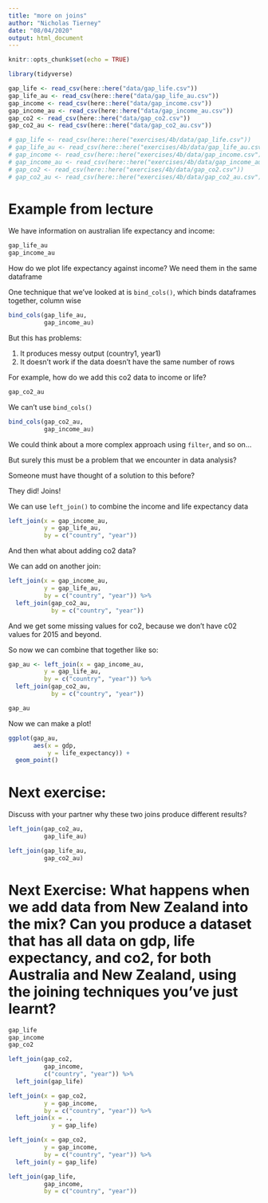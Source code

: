 ```yaml
---
title: "more on joins"
author: "Nicholas Tierney"
date: "08/04/2020"
output: html_document
---
```


```r
knitr::opts_chunk$set(echo = TRUE)
```

```r
library(tidyverse)
```

```r
gap_life <- read_csv(here::here("data/gap_life.csv"))
gap_life_au <- read_csv(here::here("data/gap_life_au.csv"))
gap_income <- read_csv(here::here("data/gap_income.csv"))
gap_income_au <- read_csv(here::here("data/gap_income_au.csv"))
gap_co2 <- read_csv(here::here("data/gap_co2.csv"))
gap_co2_au <- read_csv(here::here("data/gap_co2_au.csv"))

# gap_life <- read_csv(here::here("exercises/4b/data/gap_life.csv"))
# gap_life_au <- read_csv(here::here("exercises/4b/data/gap_life_au.csv"))
# gap_income <- read_csv(here::here("exercises/4b/data/gap_income.csv"))
# gap_income_au <- read_csv(here::here("exercises/4b/data/gap_income_au.csv"))
# gap_co2 <- read_csv(here::here("exercises/4b/data/gap_co2.csv"))
# gap_co2_au <- read_csv(here::here("exercises/4b/data/gap_co2_au.csv"))

```

# Example from lecture

We have information on australian life expectancy and income:

```r
gap_life_au
gap_income_au
```

How do we plot life expectancy against income? We need them in the same dataframe

One technique that we've looked at is `bind_cols()`, which binds dataframes together, column wise

```r
bind_cols(gap_life_au,
          gap_income_au)
```

But this has problems:

1. It produces messy output (country1, year1)
2. It doesn't work if the data doesn't have the same number of rows

For example, how do we add this co2 data to income or life?

```r
gap_co2_au
```

We can't use `bind_cols()`

```r
bind_cols(gap_co2_au,
          gap_income_au)
```

We could think about a more complex approach using `filter`, and so on...

But surely this must be a problem that we encounter in data analysis?

Someone must have thought of a solution to this before?

They did! Joins!

We can use ` left_join()` to combine the income and life expectancy data

```r
left_join(x = gap_income_au,
          y = gap_life_au,
          by = c("country", "year"))
```

And then what about adding co2 data?

We can add on another join:

```r
left_join(x = gap_income_au,
          y = gap_life_au,
          by = c("country", "year")) %>% 
  left_join(gap_co2_au,
            by = c("country", "year"))
```

And we get some missing values for co2, because we don't have c02 values for 2015 and beyond.

So now we can combine that together like so:

```r
gap_au <- left_join(x = gap_income_au,
          y = gap_life_au,
          by = c("country", "year")) %>% 
  left_join(gap_co2_au,
            by = c("country", "year"))

gap_au
```

Now we can make a plot!

```r
ggplot(gap_au,
       aes(x = gdp,
           y = life_expectancy)) + 
  geom_point()
```

# Next exercise:

Discuss with your partner why these two joins produce different results?

```r
left_join(gap_co2_au,
          gap_life_au)

left_join(gap_life_au,
          gap_co2_au)
```

# Next Exercise: What happens when we add data from New Zealand into the mix? Can you produce a dataset that has all data on gdp, life expectancy, and co2, for both Australia and New Zealand, using the joining techniques you've just learnt?

```r
gap_life
gap_income
gap_co2
```

```r
left_join(gap_co2,
          gap_income,
          c("country", "year")) %>% 
  left_join(gap_life)

left_join(x = gap_co2,
          y = gap_income,
          by = c("country", "year")) %>% 
  left_join(x = .,
            y = gap_life)

left_join(x = gap_co2,
          y = gap_income,
          by = c("country", "year")) %>% 
  left_join(y = gap_life)
```


```r
left_join(gap_life,
          gap_income,
          by = c("country", "year"))
```

